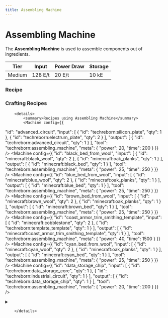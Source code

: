```yaml
---
title: Assembling Machine
---
```


<ItemImage file="assembling_machine" alt="Assembling Machine" size="200" />

# Assembling Machine

The **Assembling Machine** is used to assemble components out of ingredients.

| Tier   | Input   | Power Draw | Storage |
|--------|---------|------------|---------|
| Medium | 128 E/t | 20 E/t     | 10 kE   |

### Recipe

<CraftingTable recipe=" input techreborn:electrum_plate techreborn:digital_display techreborn:electrum_plate input techreborn:advanced_circuit techreborn:advanced_machine_frame techreborn:advanced_circuit input techreborn:electrum_plate minecraft:piston techreborn:electrum_plate output techreborn:assembly_machine "/>

### Crafting Recipes
		<details>
			<summary>Recipes using Assembling Machine</summary>
			<Machine config={{
  "id": "advanced_circuit",
  "input": [
    {
      "id": "techreborn:silicon_plate",
      "qty": 1
    },
    {
      "id": "techreborn:electrum_plate",
      "qty": 2
    }
  ],
  "output": [
    {
      "id": "techreborn:advanced_circuit",
      "qty": 1
    }
  ],
  "tool": "techreborn:assembling_machine",
  "meta": {
    "power": 20,
    "time": 200
  }
}} />
<Machine config={{
  "id": "black_bed_from_wool",
  "input": [
    {
      "id": "minecraft:black_wool",
      "qty": 2
    },
    {
      "id": "minecraft:oak_planks",
      "qty": 1
    }
  ],
  "output": [
    {
      "id": "minecraft:black_bed",
      "qty": 1
    }
  ],
  "tool": "techreborn:assembling_machine",
  "meta": {
    "power": 25,
    "time": 250
  }
}} />
<Machine config={{
  "id": "blue_bed_from_wool",
  "input": [
    {
      "id": "minecraft:blue_wool",
      "qty": 2
    },
    {
      "id": "minecraft:oak_planks",
      "qty": 1
    }
  ],
  "output": [
    {
      "id": "minecraft:blue_bed",
      "qty": 1
    }
  ],
  "tool": "techreborn:assembling_machine",
  "meta": {
    "power": 25,
    "time": 250
  }
}} />
<Machine config={{
  "id": "brown_bed_from_wool",
  "input": [
    {
      "id": "minecraft:brown_wool",
      "qty": 2
    },
    {
      "id": "minecraft:oak_planks",
      "qty": 1
    }
  ],
  "output": [
    {
      "id": "minecraft:brown_bed",
      "qty": 1
    }
  ],
  "tool": "techreborn:assembling_machine",
  "meta": {
    "power": 25,
    "time": 250
  }
}} />
<Machine config={{
  "id": "coast_armor_trim_smithing_template",
  "input": [
    {
      "id": "minecraft:cobblestone",
      "qty": 2
    },
    {
      "id": "techreborn:template_template",
      "qty": 1
    }
  ],
  "output": [
    {
      "id": "minecraft:coast_armor_trim_smithing_template",
      "qty": 1
    }
  ],
  "tool": "techreborn:assembling_machine",
  "meta": {
    "power": 40,
    "time": 1500
  }
}} />
<Machine config={{
  "id": "cyan_bed_from_wool",
  "input": [
    {
      "id": "minecraft:cyan_wool",
      "qty": 2
    },
    {
      "id": "minecraft:oak_planks",
      "qty": 1
    }
  ],
  "output": [
    {
      "id": "minecraft:cyan_bed",
      "qty": 1
    }
  ],
  "tool": "techreborn:assembling_machine",
  "meta": {
    "power": 25,
    "time": 250
  }
}} />
<Machine config={{
  "id": "data_storage_chip",
  "input": [
    {
      "id": "techreborn:data_storage_core",
      "qty": 1
    },
    {
      "id": "techreborn:industrial_circuit",
      "qty": 1
    }
  ],
  "output": [
    {
      "id": "techreborn:data_storage_chip",
      "qty": 1
    }
  ],
  "tool": "techreborn:assembling_machine",
  "meta": {
    "power": 20,
    "time": 200
  }
}} />
<details>
				<summary><McItem slug="techreborn:data_storage_core" /></summary>
				<Machine config={{
  "id": "data_storage_core",
  "input": [
    {
      "id": "techreborn:electronic_circuit",
      "qty": 1
    },
    {
      "id": "techreborn:peridot_plate",
      "qty": 2
    }
  ],
  "output": [
    {
      "id": "techreborn:data_storage_core",
      "qty": 1
    }
  ],
  "tool": "techreborn:assembling_machine",
  "meta": {
    "power": 20,
    "time": 200
  }
}} />
<Machine config={{
  "id": "data_storage_core_2",
  "input": [
    {
      "id": "techreborn:electronic_circuit",
      "qty": 1
    },
    {
      "id": "techreborn:emerald_plate",
      "qty": 1
    }
  ],
  "output": [
    {
      "id": "techreborn:data_storage_core",
      "qty": 1
    }
  ],
  "tool": "techreborn:assembling_machine",
  "meta": {
    "power": 20,
    "time": 200
  }
}} />
				</details>
<Machine config={{
  "id": "dune_armor_trim_smithing_template",
  "input": [
    {
      "id": "minecraft:sandstone",
      "qty": 2
    },
    {
      "id": "techreborn:template_template",
      "qty": 1
    }
  ],
  "output": [
    {
      "id": "minecraft:dune_armor_trim_smithing_template",
      "qty": 1
    }
  ],
  "tool": "techreborn:assembling_machine",
  "meta": {
    "power": 40,
    "time": 1500
  }
}} />
<Machine config={{
  "id": "electronic_circuit",
  "input": [
    {
      "id": "techreborn:silicon_plate",
      "qty": 1
    },
    {
      "id": "techreborn:copper_plate",
      "qty": 2
    }
  ],
  "output": [
    {
      "id": "techreborn:electronic_circuit",
      "qty": 1
    }
  ],
  "tool": "techreborn:assembling_machine",
  "meta": {
    "power": 20,
    "time": 200
  }
}} />
<Machine config={{
  "id": "elytra",
  "input": [
    {
      "id": "minecraft:phantom_membrane",
      "qty": 16
    },
    {
      "id": "minecraft:end_rod",
      "qty": 3
    }
  ],
  "output": [
    {
      "id": "minecraft:elytra",
      "qty": 1
    }
  ],
  "tool": "techreborn:assembling_machine",
  "meta": {
    "power": 20,
    "time": 500
  }
}} />
<Machine config={{
  "id": "energy_crystal",
  "input": [
    {
      "id": "techreborn:synthetic_redstone_crystal",
      "qty": 2
    },
    {
      "id": "techreborn:silicon_plate",
      "qty": 1
    }
  ],
  "output": [
    {
      "id": "techreborn:energy_crystal",
      "qty": 1
    }
  ],
  "tool": "techreborn:assembling_machine",
  "meta": {
    "power": 40,
    "time": 200
  }
}} />
<Machine config={{
  "id": "energy_flow_chip",
  "input": [
    {
      "id": "techreborn:lapotron_crystal",
      "qty": 1
    },
    {
      "id": "techreborn:industrial_circuit",
      "qty": 1
    }
  ],
  "output": [
    {
      "id": "techreborn:energy_flow_chip",
      "qty": 1
    }
  ],
  "tool": "techreborn:assembling_machine",
  "meta": {
    "power": 20,
    "time": 200
  }
}} />
<Machine config={{
  "id": "eye_armor_trim_smithing_template",
  "input": [
    {
      "id": "minecraft:end_stone_bricks",
      "qty": 2
    },
    {
      "id": "techreborn:template_template",
      "qty": 1
    }
  ],
  "output": [
    {
      "id": "minecraft:eye_armor_trim_smithing_template",
      "qty": 1
    }
  ],
  "tool": "techreborn:assembling_machine",
  "meta": {
    "power": 40,
    "time": 1500
  }
}} />
<Machine config={{
  "id": "gray_bed_from_wool",
  "input": [
    {
      "id": "minecraft:gray_wool",
      "qty": 2
    },
    {
      "id": "minecraft:oak_planks",
      "qty": 1
    }
  ],
  "output": [
    {
      "id": "minecraft:gray_bed",
      "qty": 1
    }
  ],
  "tool": "techreborn:assembling_machine",
  "meta": {
    "power": 25,
    "time": 250
  }
}} />
<Machine config={{
  "id": "green_bed_from_wool",
  "input": [
    {
      "id": "minecraft:green_wool",
      "qty": 2
    },
    {
      "id": "minecraft:oak_planks",
      "qty": 1
    }
  ],
  "output": [
    {
      "id": "minecraft:green_bed",
      "qty": 1
    }
  ],
  "tool": "techreborn:assembling_machine",
  "meta": {
    "power": 25,
    "time": 250
  }
}} />
<Machine config={{
  "id": "host_armor_trim_smithing_template",
  "input": [
    {
      "id": "minecraft:terracotta",
      "qty": 2
    },
    {
      "id": "techreborn:template_template",
      "qty": 1
    }
  ],
  "output": [
    {
      "id": "minecraft:host_armor_trim_smithing_template",
      "qty": 1
    }
  ],
  "tool": "techreborn:assembling_machine",
  "meta": {
    "power": 40,
    "time": 1500
  }
}} />
<Machine config={{
  "id": "industrial_circuit",
  "input": [
    {
      "id": "techreborn:platinum_plate",
      "qty": 1
    },
    {
      "id": "techreborn:advanced_circuit",
      "qty": 1
    }
  ],
  "output": [
    {
      "id": "techreborn:industrial_circuit",
      "qty": 1
    }
  ],
  "tool": "techreborn:assembling_machine",
  "meta": {
    "power": 20,
    "time": 200
  }
}} />
<Machine config={{
  "id": "lantern",
  "input": [
    {
      "id": "minecraft:torch",
      "qty": 10
    },
    {
      "id": "minecraft:iron_ingot",
      "qty": 8
    }
  ],
  "output": [
    {
      "id": "minecraft:lantern",
      "qty": 10
    }
  ],
  "tool": "techreborn:assembling_machine",
  "meta": {
    "power": 20,
    "time": 200
  }
}} />
<Machine config={{
  "id": "light_blue_bed_from_wool",
  "input": [
    {
      "id": "minecraft:light_blue_wool",
      "qty": 2
    },
    {
      "id": "minecraft:oak_planks",
      "qty": 1
    }
  ],
  "output": [
    {
      "id": "minecraft:light_blue_bed",
      "qty": 1
    }
  ],
  "tool": "techreborn:assembling_machine",
  "meta": {
    "power": 25,
    "time": 250
  }
}} />
<Machine config={{
  "id": "light_gray_bed_from_wool",
  "input": [
    {
      "id": "minecraft:light_gray_wool",
      "qty": 2
    },
    {
      "id": "minecraft:oak_planks",
      "qty": 1
    }
  ],
  "output": [
    {
      "id": "minecraft:light_gray_bed",
      "qty": 1
    }
  ],
  "tool": "techreborn:assembling_machine",
  "meta": {
    "power": 25,
    "time": 250
  }
}} />
<Machine config={{
  "id": "lime_bed_from_wool",
  "input": [
    {
      "id": "minecraft:lime_wool",
      "qty": 2
    },
    {
      "id": "minecraft:oak_planks",
      "qty": 1
    }
  ],
  "output": [
    {
      "id": "minecraft:lime_bed",
      "qty": 1
    }
  ],
  "tool": "techreborn:assembling_machine",
  "meta": {
    "power": 25,
    "time": 250
  }
}} />
<Machine config={{
  "id": "lithium_ion_battery",
  "input": [
    {
      "id": "techreborn:aluminum_plate",
      "qty": 2
    },
    {
      "id": "techreborn:lithium_cell",
      "qty": 2
    }
  ],
  "output": [
    {
      "id": "techreborn:lithium_ion_battery",
      "qty": 1
    }
  ],
  "tool": "techreborn:assembling_machine",
  "meta": {
    "power": 20,
    "time": 200
  }
}} />
<Machine config={{
  "id": "magenta_bed_from_wool",
  "input": [
    {
      "id": "minecraft:magenta_wool",
      "qty": 2
    },
    {
      "id": "minecraft:oak_planks",
      "qty": 1
    }
  ],
  "output": [
    {
      "id": "minecraft:magenta_bed",
      "qty": 1
    }
  ],
  "tool": "techreborn:assembling_machine",
  "meta": {
    "power": 25,
    "time": 250
  }
}} />
<Machine config={{
  "id": "netherite_upgrade_smithing_template",
  "input": [
    {
      "id": "minecraft:netherrack",
      "qty": 2
    },
    {
      "id": "techreborn:template_template",
      "qty": 1
    }
  ],
  "output": [
    {
      "id": "minecraft:netherite_upgrade_smithing_template",
      "qty": 1
    }
  ],
  "tool": "techreborn:assembling_machine",
  "meta": {
    "power": 40,
    "time": 1500
  }
}} />
<Machine config={{
  "id": "orange_bed_from_wool",
  "input": [
    {
      "id": "minecraft:orange_wool",
      "qty": 2
    },
    {
      "id": "minecraft:oak_planks",
      "qty": 1
    }
  ],
  "output": [
    {
      "id": "minecraft:orange_bed",
      "qty": 1
    }
  ],
  "tool": "techreborn:assembling_machine",
  "meta": {
    "power": 25,
    "time": 250
  }
}} />
<Machine config={{
  "id": "pink_bed_from_wool",
  "input": [
    {
      "id": "minecraft:pink_wool",
      "qty": 2
    },
    {
      "id": "minecraft:oak_planks",
      "qty": 1
    }
  ],
  "output": [
    {
      "id": "minecraft:pink_bed",
      "qty": 1
    }
  ],
  "tool": "techreborn:assembling_machine",
  "meta": {
    "power": 25,
    "time": 250
  }
}} />
<Machine config={{
  "id": "purple_bed_from_wool",
  "input": [
    {
      "id": "minecraft:purple_wool",
      "qty": 2
    },
    {
      "id": "minecraft:oak_planks",
      "qty": 1
    }
  ],
  "output": [
    {
      "id": "minecraft:purple_bed",
      "qty": 1
    }
  ],
  "tool": "techreborn:assembling_machine",
  "meta": {
    "power": 25,
    "time": 250
  }
}} />
<Machine config={{
  "id": "raiser_armor_trim_smithing_template",
  "input": [
    {
      "id": "minecraft:brown_terracotta",
      "qty": 2
    },
    {
      "id": "techreborn:template_template",
      "qty": 1
    }
  ],
  "output": [
    {
      "id": "minecraft:raiser_armor_trim_smithing_template",
      "qty": 1
    }
  ],
  "tool": "techreborn:assembling_machine",
  "meta": {
    "power": 40,
    "time": 1500
  }
}} />
<Machine config={{
  "id": "red_bed_from_wool",
  "input": [
    {
      "id": "minecraft:red_wool",
      "qty": 2
    },
    {
      "id": "minecraft:oak_planks",
      "qty": 1
    }
  ],
  "output": [
    {
      "id": "minecraft:red_bed",
      "qty": 1
    }
  ],
  "tool": "techreborn:assembling_machine",
  "meta": {
    "power": 25,
    "time": 250
  }
}} />
<Machine config={{
  "id": "rib_armor_trim_smithing_template",
  "input": [
    {
      "id": "minecraft:nether_bricks",
      "qty": 2
    },
    {
      "id": "techreborn:template_template",
      "qty": 1
    }
  ],
  "output": [
    {
      "id": "minecraft:rib_armor_trim_smithing_template",
      "qty": 1
    }
  ],
  "tool": "techreborn:assembling_machine",
  "meta": {
    "power": 40,
    "time": 1500
  }
}} />
<Machine config={{
  "id": "sentry_armor_trim_smithing_template",
  "input": [
    {
      "id": "minecraft:smooth_stone",
      "qty": 2
    },
    {
      "id": "techreborn:template_template",
      "qty": 1
    }
  ],
  "output": [
    {
      "id": "minecraft:sentry_armor_trim_smithing_template",
      "qty": 1
    }
  ],
  "tool": "techreborn:assembling_machine",
  "meta": {
    "power": 40,
    "time": 1500
  }
}} />
<Machine config={{
  "id": "shaper_armor_trim_smithing_template",
  "input": [
    {
      "id": "minecraft:gray_terracotta",
      "qty": 2
    },
    {
      "id": "techreborn:template_template",
      "qty": 1
    }
  ],
  "output": [
    {
      "id": "minecraft:shaper_armor_trim_smithing_template",
      "qty": 1
    }
  ],
  "tool": "techreborn:assembling_machine",
  "meta": {
    "power": 40,
    "time": 1500
  }
}} />
<Machine config={{
  "id": "silence_armor_trim_smithing_template",
  "input": [
    {
      "id": "minecraft:sculk_shrieker",
      "qty": 2
    },
    {
      "id": "techreborn:template_template",
      "qty": 1
    }
  ],
  "output": [
    {
      "id": "minecraft:silence_armor_trim_smithing_template",
      "qty": 1
    }
  ],
  "tool": "techreborn:assembling_machine",
  "meta": {
    "power": 40,
    "time": 1500
  }
}} />
<Machine config={{
  "id": "snout_armor_trim_smithing_template",
  "input": [
    {
      "id": "minecraft:chiseled_polished_blackstone",
      "qty": 2
    },
    {
      "id": "techreborn:template_template",
      "qty": 1
    }
  ],
  "output": [
    {
      "id": "minecraft:snout_armor_trim_smithing_template",
      "qty": 1
    }
  ],
  "tool": "techreborn:assembling_machine",
  "meta": {
    "power": 40,
    "time": 1500
  }
}} />
<Machine config={{
  "id": "soul_lantern",
  "input": [
    {
      "id": "minecraft:soul_torch",
      "qty": 10
    },
    {
      "id": "minecraft:iron_ingot",
      "qty": 8
    }
  ],
  "output": [
    {
      "id": "minecraft:soul_lantern",
      "qty": 10
    }
  ],
  "tool": "techreborn:assembling_machine",
  "meta": {
    "power": 20,
    "time": 200
  }
}} />
<Machine config={{
  "id": "spire_armor_trim_smithing_template",
  "input": [
    {
      "id": "minecraft:purpur_block",
      "qty": 2
    },
    {
      "id": "techreborn:template_template",
      "qty": 1
    }
  ],
  "output": [
    {
      "id": "minecraft:spire_armor_trim_smithing_template",
      "qty": 1
    }
  ],
  "tool": "techreborn:assembling_machine",
  "meta": {
    "power": 40,
    "time": 1500
  }
}} />
<Machine config={{
  "id": "tide_armor_trim_smithing_template",
  "input": [
    {
      "id": "minecraft:prismarine_bricks",
      "qty": 2
    },
    {
      "id": "techreborn:template_template",
      "qty": 1
    }
  ],
  "output": [
    {
      "id": "minecraft:tide_armor_trim_smithing_template",
      "qty": 1
    }
  ],
  "tool": "techreborn:assembling_machine",
  "meta": {
    "power": 40,
    "time": 1500
  }
}} />
<Machine config={{
  "id": "vex_armor_trim_smithing_template",
  "input": [
    {
      "id": "minecraft:stone",
      "qty": 2
    },
    {
      "id": "techreborn:template_template",
      "qty": 1
    }
  ],
  "output": [
    {
      "id": "minecraft:vex_armor_trim_smithing_template",
      "qty": 1
    }
  ],
  "tool": "techreborn:assembling_machine",
  "meta": {
    "power": 40,
    "time": 1500
  }
}} />
<Machine config={{
  "id": "ward_armor_trim_smithing_template",
  "input": [
    {
      "id": "minecraft:deepslate",
      "qty": 2
    },
    {
      "id": "techreborn:template_template",
      "qty": 1
    }
  ],
  "output": [
    {
      "id": "minecraft:ward_armor_trim_smithing_template",
      "qty": 1
    }
  ],
  "tool": "techreborn:assembling_machine",
  "meta": {
    "power": 40,
    "time": 1500
  }
}} />
<Machine config={{
  "id": "wayfinder_armor_trim_smithing_template",
  "input": [
    {
      "id": "minecraft:light_gray_terracotta",
      "qty": 2
    },
    {
      "id": "techreborn:template_template",
      "qty": 1
    }
  ],
  "output": [
    {
      "id": "minecraft:wayfinder_armor_trim_smithing_template",
      "qty": 1
    }
  ],
  "tool": "techreborn:assembling_machine",
  "meta": {
    "power": 40,
    "time": 1500
  }
}} />
<Machine config={{
  "id": "white_bed_from_wool",
  "input": [
    {
      "id": "minecraft:white_wool",
      "qty": 2
    },
    {
      "id": "minecraft:oak_planks",
      "qty": 1
    }
  ],
  "output": [
    {
      "id": "minecraft:white_bed",
      "qty": 1
    }
  ],
  "tool": "techreborn:assembling_machine",
  "meta": {
    "power": 25,
    "time": 250
  }
}} />
<Machine config={{
  "id": "wild_armor_trim_smithing_template",
  "input": [
    {
      "id": "minecraft:mossy_cobblestone",
      "qty": 2
    },
    {
      "id": "techreborn:template_template",
      "qty": 1
    }
  ],
  "output": [
    {
      "id": "minecraft:wild_armor_trim_smithing_template",
      "qty": 1
    }
  ],
  "tool": "techreborn:assembling_machine",
  "meta": {
    "power": 40,
    "time": 1500
  }
}} />
<Machine config={{
  "id": "wind_mill",
  "input": [
    {
      "id": "techreborn:solid_fuel_generator",
      "qty": 1
    },
    {
      "id": "techreborn:magnalium_plate",
      "qty": 1
    }
  ],
  "output": [
    {
      "id": "techreborn:wind_mill",
      "qty": 1
    }
  ],
  "tool": "techreborn:assembling_machine",
  "meta": {
    "power": 20,
    "time": 700
  }
}} />
<Machine config={{
  "id": "yellow_bed_from_wool",
  "input": [
    {
      "id": "minecraft:yellow_wool",
      "qty": 2
    },
    {
      "id": "minecraft:oak_planks",
      "qty": 1
    }
  ],
  "output": [
    {
      "id": "minecraft:yellow_bed",
      "qty": 1
    }
  ],
  "tool": "techreborn:assembling_machine",
  "meta": {
    "power": 25,
    "time": 250
  }
}} />

		</details>